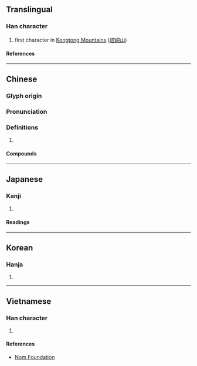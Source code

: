 {{character info/new}}
==Translingual==

===Han character===
{{Han char|rn=46|rad=山|as=08|sn=11|four=23711|canj=UJCM|ids=⿰山空}}

# first character in [[w:Kongtong Mountains|Kongtong Mountains]] ([[崆峒山]])

====References====
{{Han ref|kx=0312.310|dkj=08146|dj=0613.120|hdz=10783.030|uh=5D06}}

----

==Chinese==
{{zh-forms}}

===Glyph origin===
{{Han etym}}

===Pronunciation===
{{zh-pron
|m=kōng
|c=hung1
|mc=y
|oc=y
|cat=
}}

===Definitions===
{{zh-hanzi}}

# {{rfdef|lang=zh}}

====Compounds====
{{zh-der|崆峒|崆峒山}}

----

==Japanese==

===Kanji===
{{ja-kanji|grade=|rs=山08}}

# {{defn|lang=ja|sort=山08}}

====Readings====
{{ja-readings
|on=こう, く
}}

----

==Korean==

===Hanja===
{{ko-hanja|공}}

# {{defn|lang=ko|sort=山08}}

----

==Vietnamese==

===Han character===
{{vi-readings|rs=山08|reading=không}}

# {{defn|lang=vi|sort=山08}}

====References====
* [http://nomfoundation.org/common/nom_details.php?codepoint=5d06 Nom Foundation]